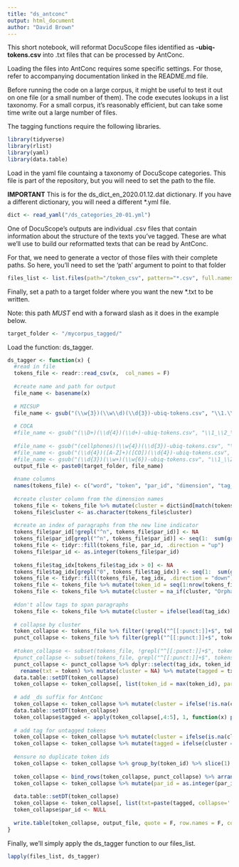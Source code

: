 ```yaml
---
title: "ds_antconc"
output: html_document
author: "David Brown"
---
```


This short notebook, will reformat DocuScope files identified as **-ubiq-tokens.csv** into .txt files that can be processed by AntConc.

Loading the files into AntConc requires some specific settings. For those, refer to accompanying documentation linked in the README.md file.

Before running the code on a large corpus, it might be useful to test it out on one file (or a small number of them). The code executes lookups in a list taxonomy. For a small corpus, it's reasonably efficient, but can take some time write out a large number of files.

The tagging functions require the following libraries.

```r
library(tidyverse)
library(rlist)
library(yaml)
library(data.table)
```

Load in the yaml file countaing a taxonomy of DocuScope categories. This file is part of the repository, but you will need to set the path to the file.

**IMPORTANT** This is for the ds_dict_en_2020.01.12.dat dictionary. If you have a different dictionary, you will need a different *.yml file.

```r
dict <- read_yaml("/ds_categories_20-01.yml")
```

One of DocuScope's outputs are individual .csv files that contain information about the structure of the texts you've tagged. These are what we'll use to build our reformatted texts that can be read by AntConc.

For that, we need to generate a vector of those files with their complete paths. So here, you'll need to set the 'path' argument to point to that folder

```r
files_list <- list.files(path="/token_csv", pattern="*.csv", full.names=TRUE, recursive=FALSE)
```

Finally, set a path to a target folder where you want the new *.txt to be written.

Note: this path *MUST* end with a forward slash as it does in the example below.

```r
target_folder <- "/mycorpus_tagged/"
```

Load the function: ds_tagger.

```r
ds_tagger <- function(x) {
  #read in file
  tokens_file <- readr::read_csv(x,  col_names = F)
  
  #create name and path for output
  file_name <- basename(x)
  
  # MICSUP
  file_name <- gsub("(\\w{3})(\\w\\d)(\\d{3})-ubiq-tokens.csv", "\\1.\\2.\\3_ds.txt", file_name)
  
  # COCA
  #file_name <- gsub("(\\D+)(\\d{4})(\\d+)-ubiq-tokens.csv", "\\1_\\2_\\3_ds.txt", file_name)
  
  #file_name <- gsub("(cellphones)(\\w{4})(\\d{3})-ubiq-tokens.csv", "\\1_\\2_\\3_ds.txt", file_name)
  #file_name <- gsub("(\\d{4})([A-Z]+)([CO])(\\d{4})-ubiq-tokens.csv", "\\1_\\2_\\3_\\4_ds.txt", file_name)
  #file_name <- gsub("(\\d{3})(\\w+)(\\w{6})-ubiq-tokens.csv", "\\1_\\2_\\3_ds.txt", file_name)
  output_file <- paste0(target_folder, file_name)
  
  #name columns
  names(tokens_file) <- c("word", "token", "par_id", "dimension", "tag_idx")
  
  #create cluster column from the dimension names
  tokens_file <- tokens_file %>% mutate(cluster = dict$ind[match(tokens_file$dimension, dict$values)])
  tokens_file$cluster <- as.character(tokens_file$cluster)
  
  #create an index of paragraphs from the new line indicator
  tokens_file$par_id[!grepl("^n", tokens_file$par_id)] <- NA
  tokens_file$par_id[grepl("^n", tokens_file$par_id)] <- seq(1:  sum(grepl("^n", tokens_file$par_id)))
  tokens_file <- tidyr::fill(tokens_file, par_id, .direction = "up")
  tokens_file$par_id <- as.integer(tokens_file$par_id)
  
  tokens_file$tag_idx[tokens_file$tag_idx > 0] <- NA
  tokens_file$tag_idx[grepl("0", tokens_file$tag_idx)] <- seq(1:  sum(grepl("0", tokens_file$tag_idx)))
  tokens_file <- tidyr::fill(tokens_file, tag_idx, .direction = "down")
  tokens_file <- tokens_file %>% mutate(token_id = seq(1:nrow(tokens_file)))
  tokens_file <- tokens_file %>% mutate(cluster = na_if(cluster, "Orphaned"))
  
  #don't allow tags to span paragraphs
  tokens_file <- tokens_file %>% mutate(cluster = ifelse(lead(tag_idx) == tag_idx & lead(par_id) != par_id, NA, cluster))
  
  # collapse by cluster
  token_collapse <- tokens_file %>% filter(!grepl("^[[:punct:]]+$", token) | !is.na(cluster))
  punct_collapse <- tokens_file %>% filter(grepl("^[[:punct:]]+$", token) & is.na(cluster))
  
  #token_collapse <- subset(tokens_file, !grepl("^[[:punct:]]+$", tokens_file$token))
  #punct_collapse <- subset(tokens_file, grepl("^[[:punct:]]+$", tokens_file$token))
  punct_collapse <- punct_collapse %>% dplyr::select(tag_idx, token_id, par_id, token, cluster) %>%
    rename(txt = token) %>% mutate(cluster = NA) %>% mutate(tagged = txt)
  data.table::setDT(token_collapse)
  token_collapse <- token_collapse[, list(token_id = max(token_id), par_id = unique(par_id), txt=paste(word, collapse='_'), cluster = unique(cluster)) , by = "tag_idx"]
  
  # add _ds suffix for AntConc
  token_collapse <- token_collapse %>% mutate(cluster = ifelse(!is.na(cluster), paste0(cluster, "_ds"), NA))
  data.table::setDT(token_collapse)
  token_collapse$tagged <- apply(token_collapse[,4:5], 1, function(x) paste(x[!is.na(x)], collapse = "$"))
  
  # add tag for untagged tokens
  token_collapse <- token_collapse %>% mutate(cluster = ifelse(is.na(cluster), "Untagged_ds", cluster))
  token_collapse <- token_collapse %>% mutate(tagged = ifelse(cluster == "Untagged_ds", paste0(token_collapse$tagged, "$Untagged_ds"), tagged))
  
  #ensure no duplicate token ids
  token_collapse <- token_collapse %>% group_by(token_id) %>% slice(1)
  
  token_collapse <- bind_rows(token_collapse, punct_collapse) %>% arrange(token_id)
  token_collapse <- token_collapse %>% mutate(par_id = as.integer(par_id))
  
  data.table::setDT(token_collapse)
  token_collapse <- token_collapse[, list(txt=paste(tagged, collapse=' ')) , by = "par_id"]
  token_collapse$par_id <- NULL
  
  write.table(token_collapse, output_file, quote = F, row.names = F, col.names = F)
}

```

Finally, we'll simply apply the ds_tagger function to our files_list.

```r
lapply(files_list, ds_tagger)
```

